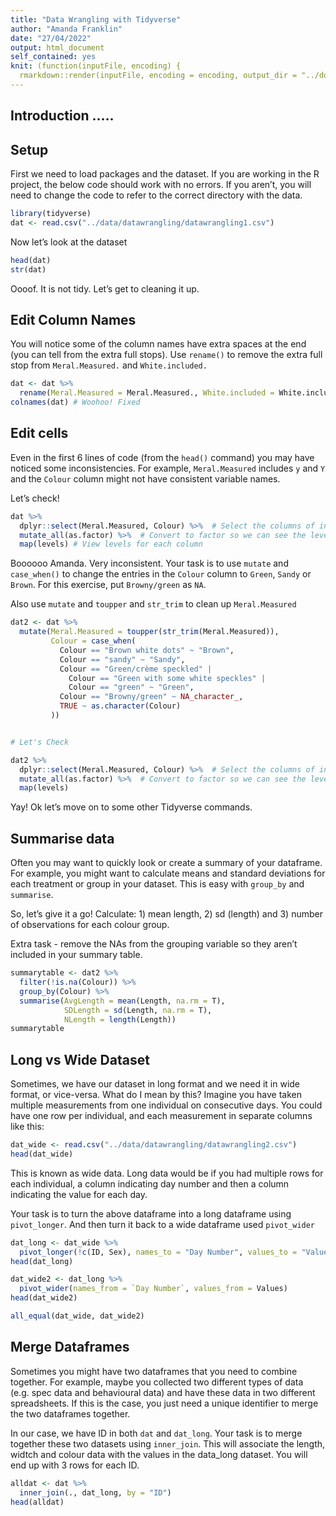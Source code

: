 ```yaml
---
title: "Data Wrangling with Tidyverse"
author: "Amanda Franklin"
date: "27/04/2022"
output: html_document
self_contained: yes
knit: (function(inputFile, encoding) {
  rmarkdown::render(inputFile, encoding = encoding, output_dir = "../docs") })
---
```


## Introduction .....



## Setup

First we need to load packages and the dataset. If you are working in the R
project, the below code should work with no errors. If you aren't, you will need
to change the code to refer to the correct directory with the data.

```r
library(tidyverse)
dat <- read.csv("../data/datawrangling/datawrangling1.csv")
```

Now let's look at the dataset

```r
head(dat)
str(dat)

```

Oooof. It is not tidy. Let's get to cleaning it up.

## Edit Column Names

You will notice some of the column names have extra spaces at the end (you can
tell from the extra full stops). Use `rename()` to remove the extra full stop
from `Meral.Measured.` and `White.included.`

```r
dat <- dat %>%
  rename(Meral.Measured = Meral.Measured., White.included = White.included.)
colnames(dat) # Woohoo! Fixed
```

## Edit cells

Even in the first 6 lines of code (from the `head()` command) you may have 
noticed some inconsistencies. For example, `Meral.Measured` includes `y` and 
`Y` and the `Colour` column might not have consistent variable names.  
  
Let's check!

```r
dat %>% 
  dplyr::select(Meral.Measured, Colour) %>%  # Select the columns of interest
  mutate_all(as.factor) %>%  # Convert to factor so we can see the levels
  map(levels) # View levels for each column

```
Boooooo Amanda. Very inconsistent. Your task is to use `mutate` and `case_when()` 
to change the entries in the `Colour` column to `Green`, `Sandy` or `Brown`. For
this exercise, put `Browny/green` as `NA`.

Also use `mutate` and `toupper` and `str_trim` to clean up `Meral.Measured`

```r

dat2 <- dat %>%
  mutate(Meral.Measured = toupper(str_trim(Meral.Measured)),
         Colour = case_when(
           Colour == "Brown white dots" ~ "Brown",
           Colour == "sandy" ~ "Sandy",
           Colour == "Green/crème speckled" | 
             Colour == "Green with some white speckles" |
             Colour == "green" ~ "Green",
           Colour == "Browny/green" ~ NA_character_,
           TRUE ~ as.character(Colour)
         ))


# Let's Check

dat2 %>% 
  dplyr::select(Meral.Measured, Colour) %>%  # Select the columns of interest
  mutate_all(as.factor) %>%  # Convert to factor so we can see the levels
  map(levels) 

```

Yay! Ok let's move on to some other Tidyverse commands.

## Summarise data

Often you may want to quickly look or create a summary of your dataframe. For 
example, you  might want to calculate means and standard deviations for each
treatment or group in your dataset. This is easy with `group_by` and 
`summarise`.

So, let's give it a go! Calculate: 1) mean length, 2) sd (length) and 3) number 
of observations for each colour group.   
  
Extra task - remove the NAs from the grouping variable so they aren't included
in your summary table.

```r

summarytable <- dat2 %>%
  filter(!is.na(Colour)) %>%
  group_by(Colour) %>%
  summarise(AvgLength = mean(Length, na.rm = T),
            SDLength = sd(Length, na.rm = T),
            NLength = length(Length))
summarytable

```


## Long vs Wide Dataset

Sometimes, we have our dataset in long format and we need it in wide format, or
vice-versa. What do I mean by this? Imagine you have taken multiple measurements
from one individual on consecutive days. You could have one row per individual, 
and each measurement in separate columns like this:

```r

dat_wide <- read.csv("../data/datawrangling/datawrangling2.csv")
head(dat_wide)

```

This is known as wide data. Long data would be if you had multiple rows for each
individual, a column indicating day number and then a column indicating the 
value for each day.

Your task is to turn the above dataframe into a long dataframe using 
`pivot_longer`. And then turn it back to a wide dataframe used `pivot_wider`

```r

dat_long <- dat_wide %>%
  pivot_longer(!c(ID, Sex), names_to = "Day Number", values_to = "Values")
head(dat_long)

dat_wide2 <- dat_long %>%
  pivot_wider(names_from = `Day Number`, values_from = Values)
head(dat_wide2)

all_equal(dat_wide, dat_wide2)

```

## Merge Dataframes

Sometimes you might have two dataframes that you need to combine together. For
example, maybe you collected two different types of data (e.g. spec data and
behavioural data) and have these data in two different spreadsheets. If this is
the case, you just need a unique identifier to merge the two dataframes 
together.

In our case, we have ID in both `dat` and `dat_long`. Your task is to merge
together these two datasets using `inner_join`. This will associate the length,
widtch and colour data with the values in the data_long dataset. You will
end up with 3 rows for each ID.

```r

alldat <- dat %>%
  inner_join(., dat_long, by = "ID")
head(alldat)

```

